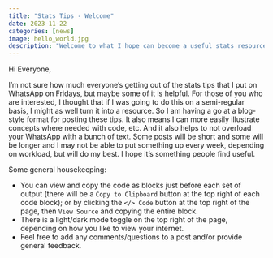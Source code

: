 ```yaml
---
title: "Stats Tips - Welcome"
date: 2023-11-22
categories: [news]
image: hello_world.jpg
description: "Welcome to what I hope can become a useful stats resource."
---
```


Hi Everyone,

I'm not sure how much everyone's getting out of the stats tips that I put on WhatsApp on Fridays, but maybe some of it is helpful. For those of you who are interested, I thought that if I was going to do this on a semi-regular basis, I might as well turn it into a resource. So I am having a go at a blog-style format for posting these tips. It also means I can more easily illustrate concepts where needed with code, etc. And it also helps to not overload your WhatsApp with a bunch of text. Some posts will be short and some will be longer and I may not be able to put something up every week, depending on workload, but will do my best. I hope it's something people find useful.

Some general housekeeping:

-   You can view and copy the code as blocks just before each set of output (there will be a `Copy to Clipboard` button at the top right of each code block); or by clicking the `</> Code` button at the top right of the page, then `View Source` and copying the entire block.
-   There is a light/dark mode toggle on the top right of the page, depending on how you like to view your internet.
-   Feel free to add any comments/questions to a post and/or provide general feedback.
